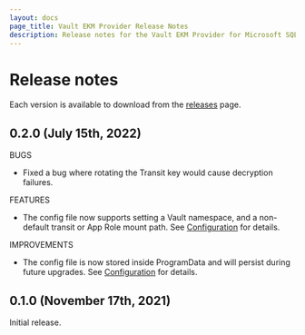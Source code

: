 ```yaml
---
layout: docs
page_title: Vault EKM Provider Release Notes
description: Release notes for the Vault EKM Provider for Microsoft SQL Server.
---
```


# Release notes

Each version is available to download from the
[releases](https://releases.hashicorp.com/vault-mssql-ekm-provider/) page.

## 0.2.0 (July 15th, 2022)

BUGS

* Fixed a bug where rotating the Transit key would cause decryption failures.

FEATURES

* The config file now supports setting a Vault namespace, and a non-default transit or App Role mount path. See [Configuration][config] for details.

IMPROVEMENTS

* The config file is now stored inside ProgramData and will persist during future upgrades. See [Configuration][config] for details.

## 0.1.0 (November 17th, 2021)

Initial release.

[config]: /docs/platform/mssql/configuration
